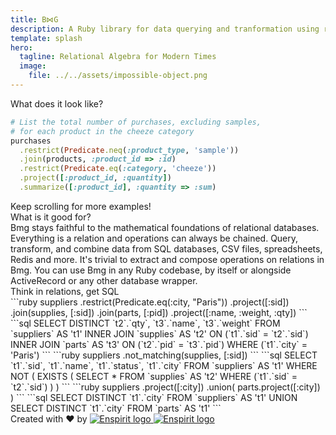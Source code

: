 ```yaml
---
title: B⋈G
description: A Ruby library for data querying and tranformation using relational algebra
template: splash
hero:
  tagline: Relational Algebra for Modern Times
  image:
    file: ../../assets/impossible-object.png
---
```





<CardGrid>
        <LinkCard
          title="Want to learn relational algebra?"
          description="Dive into our comprehensive primer on relational algebra."
          href="/ra-primer/introduction"
        >
        </LinkCard>
        <LinkCard
          title="Want to use Bmg in your Ruby project?"
          description="Get started in no time with our tutorials and operations reference."
          href="/usage/getting-started/"
        >
        </LinkCard>
</CardGrid>

<div class="text-4xl pt-12 pb-4 underline decoration-amber-500">
  <span class="">
  What does it look like?
  </span>
</div>

```ruby
# List the total number of purchases, excluding samples,
# for each product in the cheeze category
purchases
  .restrict(Predicate.neq(:product_type, 'sample'))
  .join(products, :product_id => :id)
  .restrict(Predicate.eq(:category, 'cheeze'))
  .project([:product_id, :quantity])
  .summarize([:product_id], :quantity => :sum)
```

<div class="min-w-fit max-w-fit bg-orange-500/75 py-2 px-4 font-bold rounded-md">
Keep scrolling for more examples!
</div>

<div class="text-4xl pt-12 pb-4 underline decoration-amber-500">
  What is it good for?
</div>
<CardGrid>
        <Card title="A solid foundation">
          Bmg stays faithful to the mathematical foundations of relational databases. Everything is a relation and operations can always be chained.
        </Card>
        <Card title="Works with any data">
          Query, transform, and combine data from SQL databases, CSV files, spreadsheets, Redis and more.
        </Card>
        <Card title="Unlimited composability">
          It's trivial to extract and compose operations on relations in Bmg.
        </Card>
        <Card title="Fits in any project">
          You can use Bmg in any Ruby codebase, by itself or alongside ActiveRecord or any other database wrapper.      
        </Card>
</CardGrid>


<div class="text-4xl pt-12 pb-4 underline decoration-amber-500">
  Think in relations, get SQL 
</div>
<CardGrid>
        <Card>
        ```ruby
        suppliers
          .restrict(Predicate.eq(:city, "Paris"))
          .project([:sid])
          .join(supplies, [:sid])
          .join(parts, [:pid])
          .project([:name, :weight, :qty])
        ```
        </Card>
        <Card>
        ```sql
        SELECT DISTINCT `t2`.`qty`, `t3`.`name`, `t3`.`weight`
        FROM `suppliers` AS 't1'
        INNER JOIN `supplies` AS 't2' ON (`t1`.`sid` = `t2`.`sid`)
        INNER JOIN `parts` AS 't3' ON (`t2`.`pid` = `t3`.`pid`)
        WHERE (`t1`.`city` = 'Paris')
        ```
        </Card>
        <Card> 
        ```ruby
        suppliers
          .not_matching(supplies, [:sid])
        ```
        </Card>
        <Card>
        ```sql
        SELECT `t1`.`sid`, `t1`.`name`, `t1`.`status`, `t1`.`city`
        FROM `suppliers` AS 't1'
        WHERE NOT (
          EXISTS (
            SELECT * FROM `supplies` AS 't2'
            WHERE (`t1`.`sid` = `t2`.`sid`)
          )
        )
        ```
        </Card>
        <Card> 
        ```ruby
        suppliers
          .project([:city])
          .union(
            parts.project([:city])
          )
        ```
        </Card>
        <Card>
        ```sql
        SELECT DISTINCT `t1`.`city`
        FROM `suppliers` AS 't1'
        UNION
        SELECT DISTINCT `t1`.`city`
        FROM `parts` AS 't1'
        ```
        </Card>
</CardGrid>


<div class="h-8 !mt-16 w-full flex justify-center">
  <span class="text-lg object-contain">Created with ♥️ by</span>
  <a class="flex h-full size-fit py-1.5 w-32 float-end"
     href="https://www.enspirit.dev">
      <Image
        src={enspiritLogoLight}
        alt="Enspirit logo"
        class="dark:sl-hidden object-contain"
      />
      <Image
        src={enspiritLogoDark}
        alt="Enspirit logo"
        class="light:sl-hidden object-contain !m-0"
      />
  </a>
</div>

